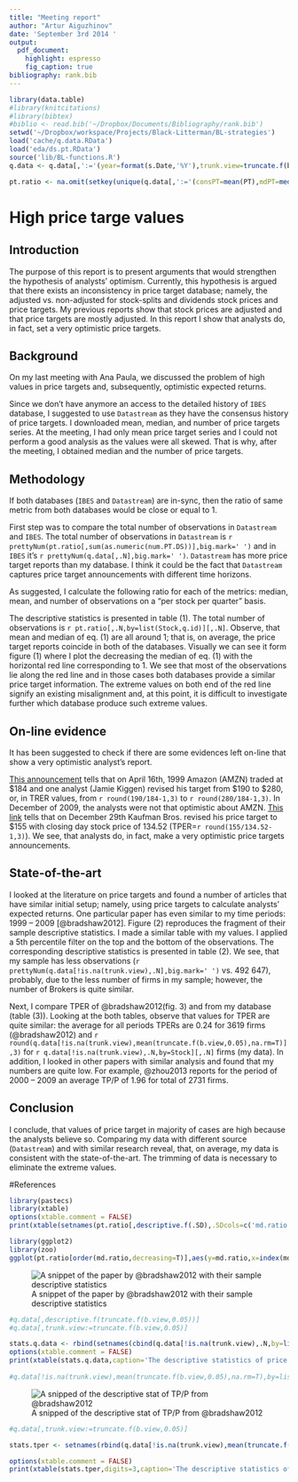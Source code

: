 ```yaml
---
title: "Meeting report"
author: "Artur Aiguzhinov"
date: 'September 3rd 2014 '
output:
  pdf_document:
    highlight: espresso
    fig_caption: true
bibliography: rank.bib
---
```

``` r
library(data.table)
#library(knitcitations)
#library(bibtex)
#biblio <- read.bib('~/Dropbox/Documents/Bibliography/rank.bib')
setwd('~/Dropbox/workspace/Projects/Black-Litterman/BL-strategies')
load('cache/q.data.RData')
load('eda/ds.pt.RData')
source('lib/BL-functions.R')
q.data <- q.data[,':='(year=format(s.Date,'%Y'),trunk.view=truncate.f(b.view,0.05))]

pt.ratio <- na.omit(setkey(unique(q.data[,':='(consPT=mean(PT),mdPT=median(PT),numPT=.N),by=list(q.id,Stock)][,list(q.id,DSCD,Stock,consPT,mdPT,numPT)],by=c('q.id','Stock')),q.id,DSCD)[setkey(ds.pt,q.id,DSCD),allow.cartesian=T])[,':='(md.ratio=round(as.numeric(md.PT.DS)/mdPT,3),mn.ratio=as.numeric(mn.PT.DS)/consPT,num.ratio=as.numeric(num.PT.DS)/numPT)]
```
# High price targe values
## Introduction
The purpose of this report is to present arguments that would strengthen the hypothesis of analysts' optimism. Currently, this hypothesis is argued that there exists an inconsistency in price target database; namely, the adjusted vs. non-adjusted for stock-splits and dividends stock prices and price targets. My previous reports show that stock prices are adjusted and that price targets are mostly adjusted. In this report I show that analysts do, in fact, set a very optimistic price targets.

## Background
On my last meeting with Ana Paula, we discussed the problem of high values in price targets and, subsequently, optimistic expected returns.

Since we don't have anymore an access to the detailed history of `IBES` database, I suggested to use `Datastream` as they have the consensus history of price targets. I downloaded  mean, median, and number of price targets series. At the meeting, I had only mean price target series and I could not perform a good analysis as the values were all skewed. That is why, after the meeting, I obtained median and the number of price targets.

## Methodology
If both databases (`IBES` and `Datastream`) are in-sync, then the ratio of same metric from both databases would be close or equal to 1.

First step was to compare the total number of observations in `Datastream` and `IBES`. The total number of observations in `Datastream` is `r prettyNum(pt.ratio[,sum(as.numeric(num.PT.DS))],big.mark=' ') ` and in `IBES` it's `r prettyNum(q.data[,.N],big.mark=' ')`. `Datastream` has more price target reports than my database. I think it could be the fact that `Datastream` captures price target announcements with different time horizons.

As suggested, I calculate the following ratio for each of the metrics: median, mean, and number of observations on a  "per stock per quarter" basis.

\begin{equation}
ratio=\frac{Datastream}{IBES}
\end{equation}

The descriptive statistics is presented in table (1). The total number of observations is `r pt.ratio[,.N,by=list(Stock,q.id)][,.N]`. Observe, that mean and median of eq. (1)  are all around 1; that is, on average, the price target reports coincide in both of the databases. Visually we can see it form  figure (1) where I plot the decreasing the median of eq. (1) with the horizontal red line corresponding to 1. We see that most of the observations lie along the red line and in those cases both databases provide a similar price target information. The extreme values on both end of the red line signify an existing misalignment and, at this point, it is difficult to investigate further which database produce such extreme values. 

## On-line evidence
It has been suggested to check if there are some evidences left on-line that show a very optimistic analyst's report. 

[This announcement](http://www.cbsnews.com/news/280-price-seen-for-amazon/) tells that on April 16th, 1999 Amazon (AMZN) traded at $184 and one analyst (Jamie Kiggen) revised his target from $190 to $280, or, in TRER values, from `r round(190/184-1,3)` to `r round(280/184-1,3)`. In December of 2009, the analysts were not that optimistic about AMZN. [This link](http://www.benzinga.com/media/cnbc/73215/piper-jaffray-raises-amazon-s-amzn-price-target-to-172) tells that on December 29th Kaufman Bros. revised his price target to $155 with closing day stock price of 134.52 (TPER=`r round(155/134.52-1,3)`). We see, that analysts do, in fact, make a very optimistic price targets announcements.

## State-of-the-art
I looked at the literature on price targets and found a number of articles that have similar initial setup; namely, using price targets to calculate analysts' expected returns. One particular paper has even similar to my time periods: 1999 -- 2009 [@bradshaw2012]. Figure (2) reproduces the fragment of their sample descriptive statistics. I made a similar table with my values. I applied a 5th percentile filter on the top and the bottom of the observations.  The corresponding descriptive statistics is presented in  table (2). We see, that my sample has less observations (`r prettyNum(q.data[!is.na(trunk.view),.N],big.mark=' ')` vs. 492 647), probably, due to the less number of firms in my sample; however, the number of Brokers is quite similar.

Next, I compare TPER of @bradshaw2012(fig. 3) and from my database (table (3)). Looking at the both tables, observe that values for TPER are quite similar: the average for all periods TPERs are 0.24 for 3619 firms (@bradshaw2012) and `r round(q.data[!is.na(trunk.view),mean(truncate.f(b.view,0.05),na.rm=T)],3)`  for `r q.data[!is.na(trunk.view),.N,by=Stock][,.N]` firms (my data). In addition, I looked in other papers with similar analysis and found that my numbers are quite low. For example, @zhou2013 reports for the period of 2000 -- 2009 an average TP/P of 1.96 for total of 2731 firms. 

## Conclusion
I conclude, that values of price target in majority of cases are high because the analysts believe so. Comparing my data with different source (`Datastream`) and with similar research reveal, that, on average, my data is consistent with the state-of-the-art. The trimming of data is necessary to eliminate the extreme values.


#References

```r
library(pastecs)
library(xtable)
options(xtable.comment = FALSE)
print(xtable(setnames(pt.ratio[,descriptive.f(.SD),.SDcols=c('md.ratio','mn.ratio','num.ratio')],'V1','Statistics'),caption='The descriptive statistics of ratios (full sample)'),include.rownames=F)
```


```r
library(ggplot2)
library(zoo)
ggplot(pt.ratio[order(md.ratio,decreasing=T)],aes(y=md.ratio,x=index(md.ratio)))+geom_point()+geom_hline(yintercept=1,color='red')+theme_bw()+ggtitle('Decreasing median of eq.(1) (full set)')+xlab('Index')+ylab('Value')
```

![A snippet of the paper by @bradshaw2012 with their sample descriptive statistics](/Users/aiguzhinov/Dropbox/workspace/Projects/Black-Litterman/BL-strategies/reports/bradshaw01.png)


```r
#q.data[,descriptive.f(truncate.f(b.view,0.05))]
#q.data[,trunk.view:=truncate.f(b.view,0.05)]

stats.q.data <- rbind(setnames(cbind(q.data[!is.na(trunk.view),.N,by=list(year,Stock)][,.N,by=year],q.data[!is.na(trunk.view),.N,by=list(year,Broker)][,.N,by=year][,N],q.data[!is.na(trunk.view),.N,by=year][,N]),c('Years','Firms','Brokers','Observations')),data.table(cbind(Years='All years','Firms'=q.data[!is.na(trunk.view),.N,by=Stock][,.N],'Brokers'=q.data[!is.na(trunk.view),.N,by=Broker][,.N],'Observations'=prettyNum(q.data[!is.na(trunk.view),.N],big.mark=' '))))
options(xtable.comment = FALSE)
print(xtable(stats.q.data,caption='The descriptive statistics of price target sample (truncated sample)'),include.rownames=F)
  
#q.data[!is.na(trunk.view),mean(truncate.f(b.view,0.05),na.rm=T),by=list(year)][,round(V1,3)]
```

![A snipped of the descriptive stat of TP/P from @bradshaw2012](/Users/aiguzhinov/Dropbox/workspace/Projects/Black-Litterman/BL-strategies/reports/bradshaw02.png)

```r
#q.data[,trunk.view:=truncate.f(b.view,0.05)]

stats.tper <- setnames(rbind(q.data[!is.na(trunk.view),mean(truncate.f(b.view,0.05),na.rm=T),by=list(year)],data.table(cbind(year='All',V1=q.data[!is.na(trunk.view),mean(truncate.f(b.view,0.05),na.rm=T)])))[,V1:=as.numeric(as.character(V1))],'V1','TP/P-1')

options(xtable.comment = FALSE)
print(xtable(stats.tper,digits=3,caption='The descriptive statistics of TP/P-1 (truncated sample)'),include.rownames=F)
```


